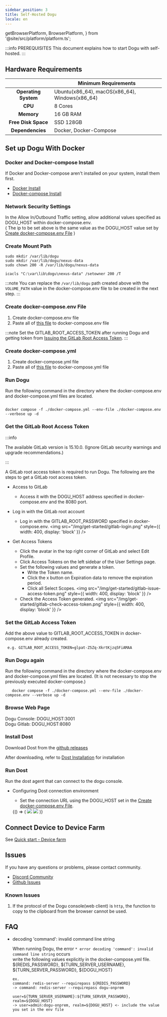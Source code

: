 ```yaml
---
sidebar_position: 3
title: Self-Hosted Dogu
locale: en
---
```


  getBrowserPlatform,
  BrowserPlatform,
} from '@site/src/platform/platform.ts';



:::info PREREQUISITES
This document explains how to start Dogu with self-hosted.
:::

## Hardware Requirements

|                          | Minimum Requirements                           |
| :----------------------: | ---------------------------------------------- |
| <b>Operating System</b>  | Ubuntu(x86_64), macOS(x86_64), Windows(x86_64) |
|       <b> CPU </b>       | 8 Cores                                        |
|     <b> Memory </b>      | 16 GB RAM                                      |
| <b> Free Disk Space </b> | SSD 128GB                                      |
|  <b> Dependencies </b>   | Docker, Docker-Compose                         |

## Set up Dogu With Docker

### Docker and Docker-compose Install

If Docker and Docker-compose aren't installed on your system, install them first.

- [Docker Install](https://docs.docker.com/engine/install/)
- [Docker-compose Install](https://docs.docker.com/compose/install/)

### Network Security Settings

In the Allow In/Outbound Traffic setting, allow additional values specified as DOGU_HOST within docker-compose.env.  
( The ip to be set above is the same value as the DOGU_HOST value set by [Create docker-compose.env File](/self-hosted/get-started#create-docker-composeenv-file) )

### Create Mount Path

<Tabs groupId="os" defaultValue="linux">
<TabItem value="linux" label="Linux" default>

```
sudo mkdir /var/lib/dogu
sudo mkdir /var/lib/dogu/nexus-data
sudo chown 200 -R /var/lib/dogu/nexus-data
```

</TabItem>

<TabItem value="windows" label="Windows">

```
icacls "C:\var\lib\dogu\nexus-data" /setowner 200 /T
```

</TabItem>
</Tabs>

:::note
You can replace the `/var/lib/dogu` path created above with the `VOLUME_PATH` value in the docker-compose.env file to be created in the next step.
:::

### Create docker-compose.env File

1. Create docker-compose.env file
2. Paste all of [this file](https://github.com/dogu-team/dogu/blob/main/docker-compose.env) to docker-compose.env file

:::note
Set the GITLAB_ROOT_ACCESS_TOKEN after running Dogu and getting token from [Issuing the GitLab Root Access Token](/self-hosted/get-started#get-the-gitlab-root-access-token).
:::

### Create docker-compose.yml

1. Create docker-compose.yml file
2. Paste all of [this file](https://github.com/dogu-team/dogu/blob/main/docker-compose.yml) to docker-compose.yml file

### Run Dogu

Run the following command in the directory where the docker-compose.env and docker-compose.yml files are located.

```

docker compose -f ./docker-compose.yml --env-file ./docker-compose.env --verbose up -d

```

### Get the GitLab Root Access Token

:::info

The available GitLab version is 15.10.0. (Ignore GitLab security warnings and upgrade recommendations.)

:::

A GitLab root access token is required to run Dogu.
The following are the steps to get a GitLab root access token.

- Access to GitLab

  - Access it with the DOGU_HOST address specified in docker-compose.env and the 8080 port.

- Log in with the GitLab root account

  - Log in with the GITLAB_ROOT_PASSWORD specified in docker-compose.env.
    <img
      src="/img/get-started/gitlab-login.png"
      style={{ width: 400, display: 'block' }}
    />

- Get Access Tokens
  - Click the avatar in the top right corner of GitLab and select Edit Profile.
  - Click Access Tokens on the left sidebar of the User Settings page.
  - Set the following values and generate a token.
    - Write the Token name.
    - Click the x button on Expiration data to remove the expiration period.
    - Click all Select Scopes.
      <img
        src="/img/get-started/gitlab-issue-access-token.png"
        style={{ width: 400, display: 'block' }}
      />
  - Check the Access Token generated.
    <img
      src="/img/get-started/gitlab-check-access-token.png"
      style={{ width: 400, display: 'block' }}
    />

### Set the GitLab Access Token

Add the above value to GITLAB_ROOT_ACCESS_TOKEN in docker-compose.env already created.

```
 e.g. GITLAB_ROOT_ACCESS_TOKEN=glpat-Z5Zq-XkrtKjzq5FiAMAA
```

### Run Dogu again

Run the following command in the directory where the docker-compose.env and docker-compose.yml files are located. (It is not necessary to stop the previously
executed docker-compose.)

```
   docker compose -f ./docker-compose.yml --env-file ./docker-compose.env --verbose up -d
```

### Browse Web Page

Dogu Console: DOGU_HOST:3001  
Dogu Gitlab: DOGU_HOST:8080

### Install Dost

Download Dost from the [github releases](https://github.com/dogu-team/dogu/releases?q=dost&expanded=true)

After downloading, refer to [Dost Installation](/device-farm/host/get-started#installation) for installation

### Run Dost

Run the dost agent that can connect to the dogu console.

- Configuring Dost connection environment

  - Set the connection URL using the DOGU_HOST set in the [Create docker-compose.env File](/self-hosted/get-started#create-docker-composeenv-file).

  <BrowserOnly>
    {() => (
      <Tabs groupId="os" defaultValue={getBrowserPlatform('windows')}>
        <TabItem value="windows" label="Windows" default>
          <img src={dost_windows_api_url_input} style={{ width: 600 }} />
        </TabItem>
        <TabItem value="macos" label="macOS">
          <img src={dost_macos_api_url_input} style={{ width: 600 }} />
        </TabItem>
      </Tabs>
    )}
  </BrowserOnly>

## Connect Device to Device Farm

See [Quick start - Device farm](/get-started/device-farm)

## Issues

If you have any questions or problems, please contact community.

- [Discord Community](https://discord.com/invite/bVycd6Tu9g)
- [Github Issues](https://github.com/dogu-team/dogu/issues)

### Known Issues

1. If the protocol of the Dogu console(web client) is `http`, the function to copy to the clipboard from the browser cannot be used.

## FAQ

- decoding 'command': invalid command line string

  When running Dogu, the error `* error decoding 'command': invalid command line string` occurs  
  write the following values explicitly in the docker-compose.yml file.  
  ${REDIS_PASSWORD}, ${TURN_SERVER_USERNAME}, ${TURN_SERVER_PASSWORD}, ${DOGU_HOST}

  ```
  ex.
  command: redis-server --requirepass ${REDIS_PASSWORD}
  -> command: redis-server --requirepass dogu-onprem

  user=${TURN_SERVER_USERNAME}:${TURN_SERVER_PASSWORD}, realm=${DOGU_HOST}
  -> user=admin:dogu-onprem, realm=${DOGU_HOST} <- include the value you set in the env file
  ```
